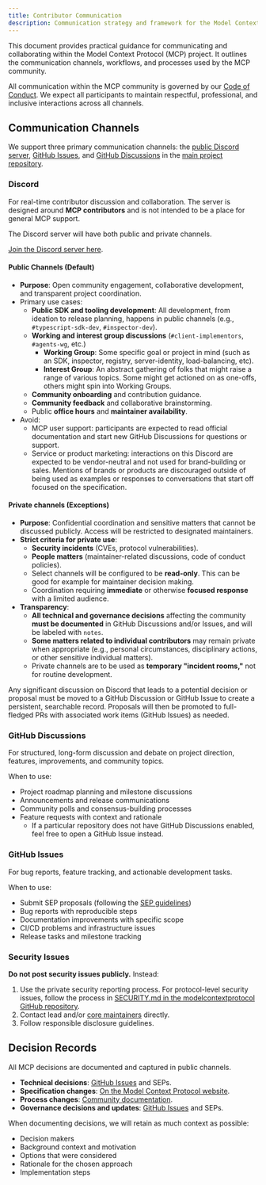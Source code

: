 ```yaml
---
title: Contributor Communication
description: Communication strategy and framework for the Model Context Protocol community
---
```


This document provides practical guidance for communicating and collaborating within the Model Context Protocol (MCP) project. It outlines the communication channels, workflows, and processes used by the MCP community.

All communication within the MCP community is governed by our [Code of Conduct](https://github.com/modelcontextprotocol/modelcontextprotocol/blob/main/CODE_OF_CONDUCT.md). We expect all participants to maintain respectful, professional, and inclusive interactions across all channels.

## Communication Channels

We support three primary communication channels: the [public Discord server][discord-join], [GitHub Issues](https://github.com/modelcontextprotocol/modelcontextprotocol/issues), and [GitHub Discussions](https://github.com/modelcontextprotocol/modelcontextprotocol/discussions) in the [main project repository](https://github.com/modelcontextprotocol/modelcontextprotocol).

### Discord

For real-time contributor discussion and collaboration. The server is designed around **MCP contributors** and is not intended
to be a place for general MCP support.

The Discord server will have both public and private channels.

[Join the Discord server here][discord-join].

#### Public Channels (Default)

- **Purpose**: Open community engagement, collaborative development, and transparent project coordination.
- Primary use cases:
  - **Public SDK and tooling development**: All development, from ideation to release planning, happens in public channels (e.g., `#typescript-sdk-dev`, `#inspector-dev`).
  - **Working and interest group discussions** (`#client-implementors`, `#agents-wg`, etc.)
    - **Working Group**: Some specific goal or project in mind (such as an SDK, inspector, registry, server-identity, load-balancing, etc).
    - **Interest Group**: An abstract gathering of folks that might raise a range of various topics. Some might get actioned on as one-offs, others might spin into Working Groups.
  - **Community onboarding** and contribution guidance.
  - **Community feedback** and collaborative brainstorming.
  - Public **office hours** and **maintainer availability**.
- Avoid:
  - MCP user support: participants are expected to read official documentation and start new GitHub Discussions for questions or support.
  - Service or product marketing: interactions on this Discord are expected to be vendor-neutral and not used for brand-building or sales. Mentions of brands or products are discouraged outside of being used as examples or responses to conversations that start off focused on the specification.

#### Private channels (Exceptions)

- **Purpose**: Confidential coordination and sensitive matters that cannot be discussed publicly. Access will be restricted to designated maintainers.
- **Strict criteria for private use**:
  - **Security incidents** (CVEs, protocol vulnerabilities).
  - **People matters** (maintainer-related discussions, code of conduct policies).
  - Select channels will be configured to be **read-only**. This can be good for example for maintainer decision making.
  - Coordination requiring **immediate** or otherwise **focused response** with a limited audience.
- **Transparency**:
  - **All technical and governance decisions** affecting the community **must be documented** in GitHub Discussions and/or Issues, and will be labeled with `notes`.
  - **Some matters related to individual contributors** may remain private when appropriate (e.g., personal circumstances, disciplinary actions, or other sensitive individual matters).
  - Private channels are to be used as **temporary "incident rooms,"** not for routine development.

Any significant discussion on Discord that leads to a potential decision or proposal must be moved to a GitHub Discussion or GitHub Issue to create a persistent, searchable record. Proposals will then be promoted to full-fledged PRs with associated work items (GitHub Issues) as needed.

### GitHub Discussions

For structured, long-form discussion and debate on project direction, features, improvements, and community topics.

When to use:

- Project roadmap planning and milestone discussions
- Announcements and release communications
- Community polls and consensus-building processes
- Feature requests with context and rationale
  - If a particular repository does not have GitHub Discussions enabled, feel free to open a GitHub Issue instead.

### GitHub Issues

For bug reports, feature tracking, and actionable development tasks.

When to use:

- Submit SEP proposals (following the [SEP guidelines](./sep-guidelines))
- Bug reports with reproducible steps
- Documentation improvements with specific scope
- CI/CD problems and infrastructure issues
- Release tasks and milestone tracking

### Security Issues

**Do not post security issues publicly.** Instead:

1. Use the private security reporting process. For protocol-level security issues, follow the process in [SECURITY.md in the modelcontextprotocol GitHub repository](https://github.com/modelcontextprotocol/modelcontextprotocol/blob/main/SECURITY.md).
2. Contact lead and/or [core maintainers](./governance#current-core-maintainers) directly.
3. Follow responsible disclosure guidelines.

## Decision Records

All MCP decisions are documented and captured in public channels.

- **Technical decisions**: [GitHub Issues](https://github.com/modelcontextprotocol/modelcontextprotocol/issues) and SEPs.
- **Specification changes**: [On the Model Context Protocol website](https://modelcontextprotocol.io/specification/draft/changelog).
- **Process changes**: [Community documentation](https://modelcontextprotocol.io/community/governance).
- **Governance decisions and updates**: [GitHub Issues](https://github.com/modelcontextprotocol/modelcontextprotocol/issues) and SEPs.

When documenting decisions, we will retain as much context as possible:

- Decision makers
- Background context and motivation
- Options that were considered
- Rationale for the chosen approach
- Implementation steps

[discord-join]: https://discord.gg/6CSzBmMkjX
